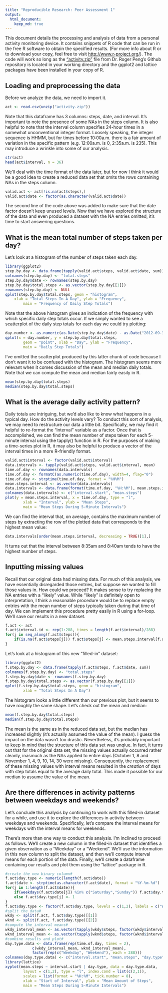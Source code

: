 ```yaml
---
title: "Reproducible Research: Peer Assessment 1"
output: 
  html_document:
    keep_md: true
---
```

This document details the processing and analysis of data from a personal activity monitoring device. It contains snippets of R code that can be run in the free R software to obtain the specified results. (For more info about R or to download your copy, feel free to visit <http://www.r-project.org/>).  The code will work so long as the ["activity.zip"](https://github.com/rdpeng/RepData_PeerAssessment1/raw/master/activity.zip) file from Dr. Roger Peng's Github repository is located in your working directory and the ggplot2 and lattice packages have been installed in your copy of R.

## Loading and preprocessing the data
Before we analyze the data, we need to import it.

```r
act <- read.csv(unzip("activity.zip"))
```

Note that this dataframe has 3 columns: steps, date, and interval.  It's important to note the presence of some NAs in the steps column.  It is also helpful to note that the interval column specifies 24-hour times in a somewhat unconventional integer format. Loosely speaking, the integer sequence is HHMM, but for times before 10:00a.m. there is a fair amount of variation in the specific pattern (e.g. 12:00a.m. is 0, 2:35a.m. is 235).  This may introduce a wrinkle into some of our analysis.

```r
str(act)
head(act$interval, n = 36)
```

We'll deal with the time format of the data later, but for now I think it would be a good idea to create a reduced data set that omits the rows containing NAs in the steps column.

```r
valid.act <- act[!is.na(act$steps),]
valid.act$date <- factor(as.character(valid.act$date))
```

The second line of the code above was added to make sure that the date factor doesn't keep unused levels.  Now that we have explored the structure of the data and even produced a dataset with the NA entries omitted, it's time to start answering questions.

## What is the mean total number of steps taken per day?
Let's look at a histogram of the number of steps taken each day.

```r
library(ggplot2)
step.by.day <- data.frame(tapply(valid.act$steps, valid.act$date, sum))
colnames(step.by.day) <- "total.steps"
step.by.day$date <- rownames(step.by.day)
step.by.day$total.steps <- as.vector(step.by.day[[1]])
rownames(step.by.day) <- NULL
qplot(step.by.day$total.steps, geom = "histogram", 
  	xlab = "Total Steps In A Day", ylab = "Frequency",
		main = "Frequency of Daily Step Totals")
```

Note that the above histogram gives an indication of the frequency with which specific daily step totals occur. If we simply wanted to see a scatterplot of the daily step totals for each day we could try plotting:

```r
day.number <- as.numeric(as.Date(step.by.day$date) - as.Date("2012-09-30"))
qplot(x = day.number, y = step.by.day$total.steps,
		geom = "point", xlab = "Day", ylab = "Frequency",
		main = "Daily Step Totals")
```

I've omitted the scatterplot produced by this latter chunk of code because I don't want it to be confused with the histogram. The histogram seems more relevant when it comes discussion of the mean and median daily totals. Note that we can compute the mean and median fairly easily in R.

```r
mean(step.by.day$total.steps)
median(step.by.day$total.steps)
```

## What is the average daily activity pattern?
Daily totals are intriguing, but we'd also like to know what happens in a typical day. How do the activity levels vary? To conduct this sort of analysis, we may need to restructure our data a little bit. Specifically, we may find it helpful to re-format the "interval" variable as a factor. Once that is accomplished, we can find the mean number of steps taken for each 5-minute interval using the tapply() function in R. For the purposes of making a time-series plot in R, it may also be helpful to produce a vector of the interval times in a more R-friendly format.

```r
valid.act$interval <- factor(valid.act$interval)
data.intervals <- tapply(valid.act$steps, valid.act$interval, mean)
time.of.day <- rownames(data.intervals)
time.of.day <- formatC(as.numeric(time.of.day), width=4, flag="0")
time.of.day <- strptime(time.of.day, format = "%H%M")
mean.steps.interval <- as.vector(data.intervals)
data.intervals <- data.frame(format(time.of.day, "%H:%M"), mean.steps.interval)
colnames(data.intervals) <- c("interval.start", "mean.steps")
plot(y = mean.steps.interval, x = time.of.day, type = "l",
		xlab = "Interval", ylab = "Mean Steps", 
		main = "Mean Steps During 5-Minute Intervals")
```

We can find the interval that, on average, contains the maximum number of steps by extracting the row of the plotted data that corresponds to the highest mean value:

```r
data.intervals[order(mean.steps.interval, decreasing = TRUE)[1],]
```

It turns out that the interval between 8:35am and 8:40am tends to have the highest number of steps.

## Inputting missing values
Recall that our original data had missing data. For much of this analysis, we have essentially disregarded those entries, but suppose we wanted to fill those values in. How could we proceed?  It makes sense to try replacing the NA entries with a "likely" value.  While "likely" is definitely open to interpretation, I think a reasonable procedure would be to replace empty entries with the mean number of steps typically taken during that time of day. We can implement this procedure pretty easily in R using a for-loop. We'll save our results in a new dataset.

```r
f.act <- act
f.act$interval.id <- rep(1:288, times = length(f.act$interval)/288)
for(j in seq_along(f.act$steps)){
	if(is.na(f.act$steps[j])) f.act$steps[j] <- mean.steps.interval[f.act$interval.id[j]]
}
```

Let's look at a histogram of this new "filled-in" dataset:

```r
library(ggplot2)
f.step.by.day <- data.frame(tapply(f.act$steps, f.act$date, sum))
colnames(f.step.by.day) <- "total.steps"
f.step.by.day$date <- rownames(f.step.by.day)
f.step.by.day$total.steps <- as.vector(f.step.by.day[[1]])
qplot(f.step.by.day$total.steps, geom = "histogram", 
		xlab = "Total Steps In A Day")
```

The histogram looks a little different than our previous plot, but it seems to have roughly the same shape. Let's check out the mean and median:

```r
mean(f.step.by.day$total.steps)
median(f.step.by.day$total.steps)
```

The mean is the same as in the reduced data set, but the median has increased slightly (it's actually assumed the value of the mean). I guess the impact on the data wasn't too drastic.  Nevertheless, it's probably important to keep in mind that the structure of this data set was unqiue. In fact, it turns out that for the original data set, the missing values actually occurred rather cleanly, inasmuch as the NAs applied to entire days (October 1, 8 and November 1, 4, 9, 10, 14, 30 were missing). Consequently, the replacement of these missing values with interval means resulted in the *creation* of days with step totals equal to the average daily total. This made it possible for our median to assume the value of the mean.

## Are there differences in activity patterns between weekdays and weekends?
Let's conclude this analysis by continuing to work with this filled-in dataset for a while, and use it to explore the differences in activity between weekdays and weekends. Specifically, let's compare the interval means for weekdays with the interval means for weekends.

There's more than one way to conduct this analysis. I'm inclined to proceed as follows. We'll create a new column in the filled-in dataset that identifies a given observation as a "Weekday" or a "Weekend". We'll use the information in this new column to split the dataset, and then we'll compute interval means for each portion of the data. Finally, we'll create a dataframe containing our results and plot them using the "lattice" package in R.

```r
#create the new binary column#
f.act$day.type <- numeric(length(f.act$date))
f.act$date <- strptime(as.character(f.act$date), format = "%Y-%m-%d")
for(j in 1:length(f.act$date)){
	if(weekdays(f.act$date[j]) %in% c("Saturday","Sunday")) f.act$day.type[j] <- 2
	else f.act$day.type[j] <- 1
}
f.act$day.type <- factor(f.act$day.type, levels = c(1,2), labels = c("Weekday", "Weekend"))
#split the data#
wkdy <- split(f.act, f.act$day.type)[[1]]
wknd <- split(f.act, f.act$day.type)[[2]]
#compute the interval means#
wkdy_interval_mean <- as.vector(tapply(wkdy$steps, factor(wkdy$interval), mean))
wknd_interval_mean <- as.vector(tapply(wknd$steps, factor(wknd$interval), mean))
#combine results and plot#
day.type.data <- data.frame(rep(time.of.day, times = 2), 
			c(wkdy_interval_mean, wknd_interval_mean),
			factor(rep(c("Weekday", "Weekend"), each = 288)))
colnames(day.type.data) <- c("interval.start", "mean.steps", "day.type")
library(lattice)
xyplot(mean.steps ~ interval.start | day.type, data = day.type.data,
		layout = c(1,2), type = "l", index.cond = list(c(2,1)),
		scales = list(format = "%H:%M", tick.number = 8),
		xlab = "Start of Interval", ylab = "Mean Amount of Steps",
		main = "Mean Steps During 5-Minute Intervals")
```